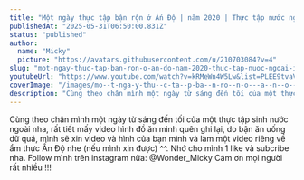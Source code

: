 ```yaml
---
title: "Một ngày thực tập bận rộn ở Ấn Độ | năm 2020 | Thực tập nước ngoài | Incredible India"
publishedAt: "2025-05-31T06:50:00.831Z"
status: "published"
author:
  name: "Micky"
  picture: "https://avatars.githubusercontent.com/u/210703084?v=4"
slug: "mot-ngay-thuc-tap-ban-ron-o-an-do-nam-2020-thuc-tap-nuoc-ngoai-incredible-india"
youtubeUrl: "https://www.youtube.com/watch?v=kRMeWn4W5Lw&list=PLEE9tvaVbZbe-zkTWUX9lcOsuFVHiE4xc&index=24"
coverImage: "/images/mo--t-nga-y-thu--c-ta--p-ba--n-ro--n-o---a--n--o---IyNj.png"
description: "Cùng theo chân mình một ngày từ sáng đến tối của một thực tập sinh nước ngoài nha, rất tiết mấy video hình đồ ăn mình quên ghi lại, do bận ăn uống dữ quá, mình sẽ xin video và hình của bạn mình và làm một video riêng về ẩm thực Ấn Độ nhe (nếu mình xin được) ^^.  Nhớ cho mình 1 like và subcribe nha.  Follow mình trên instagram nữa: @Wonder_Micky  Cám ơn mọi người rất nhiều !!!"
---
```


Cùng theo chân mình một ngày từ sáng đến tối của một thực tập sinh nước ngoài nha, rất tiết mấy video hình đồ ăn mình quên ghi lại, do bận ăn uống dữ quá, mình sẽ xin video và hình của bạn mình và làm một video riêng về ẩm thực Ấn Độ nhe (nếu mình xin được) ^^.  Nhớ cho mình 1 like và subcribe nha.  Follow mình trên instagram nữa: @Wonder_Micky  Cám ơn mọi người rất nhiều !!!